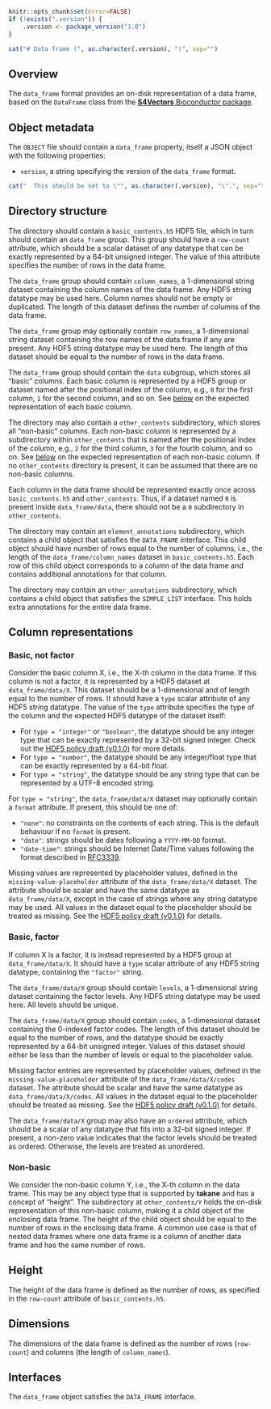 ```r
knitr::opts_chunk$set(error=FALSE)
if (!exists(".version")) {
    .version <- package_version("1.0")
}
```

```r
cat("# Data frame (", as.character(.version), ")", sep="")
```

## Overview

The `data_frame` format provides an on-disk representation of a data frame, based on the `DataFrame` class from the [**S4Vectors** Bioconductor package](https://bioconductor.org/packages/S4Vectors).

## Object metadata

The `OBJECT` file should contain a `data_frame` property, itself a JSON object with the following properties:

- `version`, a string specifying the version of the `data_frame` format.
```r
cat("  This should be set to \"", as.character(.version), "\".", sep="")
```

## Directory structure

The directory should contain a `basic_contents.h5` HDF5 file, which in turn should contain an `data_frame` group.
This group should have a `row-count` attribute, which should be a scalar dataset of any datatype that can be exactly represented by a 64-bit unsigned integer.
The value of this attribute specifies the number of rows in the data frame.

The `data_frame` group should contain `column_names`, a 1-dimensional string dataset containing the column names of the data frame.
Any HDF5 string datatype may be used here.
Column names should not be empty or duplicated.
The length of this dataset defines the number of columns of the data frame.

The `data_frame` group may optionally contain `row_names`, a 1-dimensional string dataset containing the row names of the data frame if any are present.
Any HDF5 string datatype may be used here.
The length of this dataset should be equal to the number of rows in the data frame.

The `data_frame` group should contain the `data` subgroup, which stores all "basic" columns.
Each basic column is represented by a HDF5 group or dataset named after the positional index of the column, e.g., `0` for the first column, `1` for the second column, and so on.
See [below](#column-representations) on the expected representation of each basic column.

The directory may also contain a `other_contents` subdirectory, which stores all "non-basic" columns.
Each non-basic column is represented by a subdirectory within `other_contents` that is named after the positional index of the column, e.g., `2` for the third column, `3` for the fourth column, and so on.
See [below](#non-basic) on the expected representation of each non-basic column.
If no `other_contents` directory is present, it can be assumed that there are no non-basic columns.

Each column in the data frame should be represented exactly once across `basic_contents.h5` and `other_contents`.
Thus, if a dataset named `0` is present inside `data_frame/data`, there should not be a `0` subdirectory in `other_contents`.

The directory may contain an `element_annotations` subdirectory, which contains a child object that satisfies the `DATA_FRAME` interface.
This child object should have number of rows equal to the number of columns, i.e., the length of the `data_frame/column_names` dataset in `basic_contents.h5`.
Each row of this child object corresponds to a column of the data frame and contains additional annotations for that column.

The directory may contain an `other_annotations` subdirectory, which contains a child object that satisfies the `SIMPLE_LIST` interface.
This holds extra annotations for the entire data frame.

## Column representations

### Basic, not factor

Consider the basic column X, i.e., the X-th column in the data frame.
If this column is not a factor, it is represented by a HDF5 dataset at `data_frame/data/X`.
This dataset should be a 1-dimensional and of length equal to the number of rows.
It should have a `type` scalar attribute of any HDF5 string datatype.
The value of the `type` attribute specifies the type of the column and the expected HDF5 datatype of the dataset itself:

- For `type = "integer"` or `"boolean"`, the datatype should be any integer type that can be exactly represented by a 32-bit signed integer.
  Check out the [HDF5 policy draft (v0.1.0)](https://github.com/ArtifactDB/Bioc-HDF5-policy/tree/v0.1.0) for more details.
- For `type = "number"`, the datatype should be any integer/float type that can be exactly represented by a 64-bit float.
- For `type = "string"`, the datatype should be any string type that can be represented by a UTF-8 encoded string.

For `type = "string"`, the `data_frame/data/X` dataset may optionally contain a `format` attribute.
If present, this should be one of:

- `"none"`: no constraints on the contents of each string.
  This is the default behaviour if no `format` is present.
- `"date"`: strings should be dates following a `YYYY-MM-DD` format.
- `"date-time"`: strings should be Internet Date/Time values following the format described in [RFC3339](https://www.rfc-editor.org/rfc/rfc3339).

Missing values are represented by placeholder values, defined in the `missing-value-placeholder` attribute of the `data_frame/data/X` dataset.
The attribute should be scalar and have the same datatype as `data_frame/data/X`, except in the case of strings where any string datatype may be used.
All values in the dataset equal to the placeholder should be treated as missing.
See the [HDF5 policy draft (v0.1.0)](https://github.com/ArtifactDB/Bioc-HDF5-policy/tree/v0.1.0) for details.

### Basic, factor

If column X is a factor, it is instead represented by a HDF5 group at `data_frame/data/X`.
It should have a `type` scalar attribute of any HDF5 string datatype, containing the `"factor"` string.

The `data_frame/data/X` group should contain `levels`, a 1-dimensional string dataset containing the factor levels.
Any HDF5 string datatype may be used here.
All levels should be unique.

The `data_frame/data/X` group should contain `codes`, a 1-dimensional dataset containing the 0-indexed factor codes. 
The length of this dataset should be equal to the number of rows, and the datatype should be exactly represented by a 64-bit unsigned integer.
Values of this dataset should either be less than the number of levels or equal to the placeholder value.

Missing factor entries are represented by placeholder values, defined in the `missing-value-placeholder` attribute of the `data_frame/data/X/codes` dataset.
The attribute should be scalar and have the same datatype as `data_frame/data/X/codes`.
All values in the dataset equal to the placeholder should be treated as missing.
See the [HDF5 policy draft (v0.1.0)](https://github.com/ArtifactDB/Bioc-HDF5-policy/tree/v0.1.0) for details.

The `data_frame/data/X` group may also have an `ordered` attribute, which should be a scalar of any datatype that fits into a 32-bit signed integer.
If present, a non-zero value indicates that the factor levels should be treated as ordered.
Otherwise, the levels are treated as unordered.

### Non-basic

We consider the non-basic column Y, i.e., the X-th column in the data frame.
This may be any object type that is supported by **takane** and has a concept of "height".
The subdirectory at `other_contents/Y` holds the on-disk representation of this non-basic column, making it a child object of the enclosing data frame.
The height of the child object should be equal to the number of rows in the enclosing data frame.
A common use case is that of nested data frames where one data frame is a column of another data frame and has the same number of rows.

## Height

The height of the data frame is defined as the number of rows, as specified in the `row-count` attribute of `basic_contents.h5`.

## Dimensions

The dimensions of the data frame is defined as the number of rows (`row-count`) and columns (the length of `column_names`).

## Interfaces

The `data_frame` object satisfies the `DATA_FRAME` interface.
